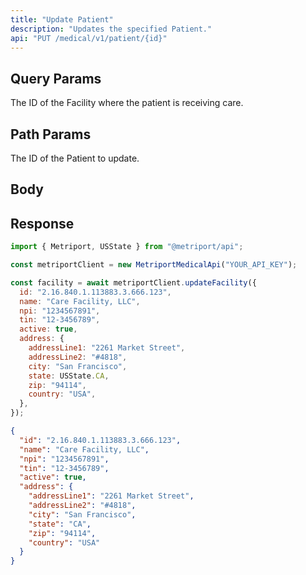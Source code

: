 ```yaml
---
title: "Update Patient"
description: "Updates the specified Patient."
api: "PUT /medical/v1/patient/{id}"
---
```


## Query Params

<ParamField query="facilityId" type="string" required>
  The ID of the Facility where the patient is receiving care.
</ParamField>

## Path Params

<ParamField path="id" type="string" required>
  The ID of the Patient to update.
</ParamField>

## Body

<Snippet file="patient.mdx" />

## Response

<Snippet file="patient-response.mdx" />

<ResponseExample>

```javascript Metriport SDK
import { Metriport, USState } from "@metriport/api";

const metriportClient = new MetriportMedicalApi("YOUR_API_KEY");

const facility = await metriportClient.updateFacility({
  id: "2.16.840.1.113883.3.666.123",
  name: "Care Facility, LLC",
  npi: "1234567891",
  tin: "12-3456789",
  active: true,
  address: {
    addressLine1: "2261 Market Street",
    addressLine2: "#4818",
    city: "San Francisco",
    state: USState.CA,
    zip: "94114",
    country: "USA",
  },
});
```

</ResponseExample>

```json
{
  "id": "2.16.840.1.113883.3.666.123",
  "name": "Care Facility, LLC",
  "npi": "1234567891",
  "tin": "12-3456789",
  "active": true,
  "address": {
    "addressLine1": "2261 Market Street",
    "addressLine2": "#4818",
    "city": "San Francisco",
    "state": "CA",
    "zip": "94114",
    "country": "USA"
  }
}
```
